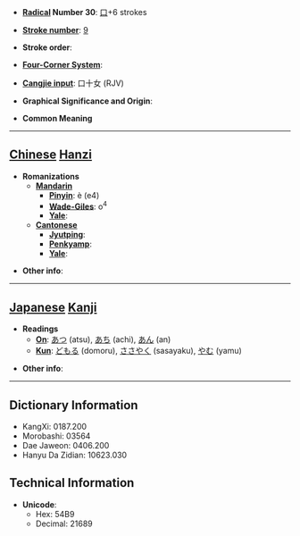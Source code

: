 * '''[[Wiktionary:Chinese radical index| Radical]] Number 30''': [[Wiktionary:Chinese radical index 口|口]]+6 strokes

* '''[[Wiktionary:Chinese total strokes index|Stroke number]]''': [[Wiktionary:Chinese total strokes index 9|9]]

* '''Stroke order''': 

* '''[[Wiktionary:Chinese four corner index|Four-Corner System]]''': 

* '''[[Wiktionary:Chinese Cangjie index|Cangjie input]]''': 口十女 (RJV)

* '''Graphical Significance and Origin''': 

* '''Common Meaning'''

----

== [[Chinese]] [[Hanzi]] ==

* '''Romanizations'''
** '''[[Mandarin]]'''
*** '''[[Pinyin]]''': è (e4)
*** '''[[Wade-Giles]]''': o<sup>4</sup>
*** '''[[Yale]]''': 
** '''[[Cantonese]]'''
*** '''[[Jyutping]]''':
*** '''[[Penkyamp]]''': 
*** '''[[Yale]]''': 

* '''Other info''': 

----

== [[Japanese]] [[Kanji]] ==

* '''Readings'''
** '''[[On]]''': [[あつ]] (atsu), [[あち]] (achi), [[あん]] (an)
** '''[[Kun]]''': [[どもる]] (domoru), [[ささやく]] (sasayaku), [[やむ]] (yamu)

* '''Other info''':  

----

== Dictionary Information ==

* KangXi: 0187.200
* Morobashi: 03564
* Dae Jaweon: 0406.200
* Hanyu Da Zidian: 10623.030

== Technical Information ==

* '''Unicode''':
** Hex: 54B9
** Decimal: 21689